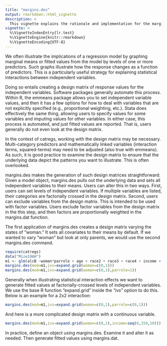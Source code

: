 ```yaml
---
title: "margins.des"
output: rmarkdown::html_vignette
description: >
  This vignette explains the rationale and implementation for the margins.des function.
vignette: >
  %\VignetteIndexEntry{lr.test}
  %\VignetteEngine{knitr::rmarkdown}
  %\VignetteEncoding{UTF-8}
---
```


We often illustrate the implications of a regression model by graphing marginal means or fitted values from the model by levels of one or more predictors. Such graphs illustrate how the response changes as a function of predictors. This is a particularly useful strategy for explaining statistical interactions between independent variables. 

Doing so entails creating a design matrix of response values for the independent variables. Software packages generally automate this process. Within R, the emmeans package allows you to set independent variable values, and then it has a few options for how to deal with variables that are not explicitly specified (e.g., proportional weighting, etc.). Stata does effectively the same thing, allowing users to specify values for some variables and imputing values for other variables. In either case, this process is automated, and just fitted values are reported. That is, users generally do not even look at the design matrix. 

In the context of catregs, working with the design matrix may be necessary. Multi-category predictors and mathematically linked variables (interaction terms, squared-terms) may need to be adjusted (also true with emmeans). As such, it is good practice to examine the design matrix to ensure that the underlying data depict the patterns you want to illustrate. This is often overlooked. 

margins.des makes the generation of such design matrices straightforward. Given a model object, margins.des pulls out the underlying data and sets all independent variables to their means. Users can alter this in two ways. First, users can set levels of independent variables. If multiple variables are listed, their categories are factorially crossed in the design matrix. Second, users can exclude variables from the design matrix. This is intended to be used with factor variables. Users exclude factor variables from the design matrix in the this step, and then factors are proportionally weighted in the margins.dat function. 


The first application of margins.des creates a design matrix varying the states of "woman." It sets all covariates to their means by default. If we wanted to vary "woman" but look at only parents, we would use the second margins.des command.
```r
require(catregs)
data("Mize19AH")
m1 <- glm(alcB ~woman*parrole + age + race2 + race3 + race4 + income + ed1 + ed2 + ed3 + ed4,family="binomial",data=Mize19AH)
margins.des(mod=m1,ivs=expand.grid(woman=c(0,1)))
margins.des(mod=m1,ivs=expand.grid(woman=c(0,1),parrole=1))
```

Generally when illustrating statistical interaction effects we want to generate fitted values at factorially-crossed levels of independent variables. We use the base R function "expand.grid" inside the "ivs" option to do this. Below is an example for a 2x2 interaction:

```r
margins.des(mod=m1,ivs=expand.grid(woman=c(0,1),parrole=c(0,1)))

```

And here is a more complicated design matrix with a continuous variable. 
```r
margins.des(mod=m1,ivs=expand.grid(woman=c(0,1),income=seq(0,150,10)))
```


In practice, define an object using margins.des. Examine it and alter it as needed. Then generate fitted values using margins.dat.




